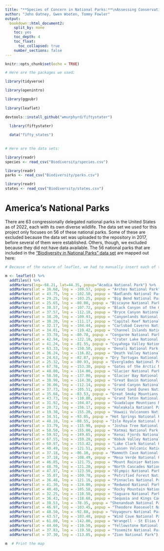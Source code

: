 ```yaml
---
title: "**Species of Concern in National Parks:**\nAssessing Conservation Danger Across the United States"
author: "John Oatney, Gwen Wooten, Tommy Fowler"
output:
  bookdown::html_document2:
    split_by: none
    toc: yes
    toc_depth: 4
    toc_float:
      toc_collapsed: true
    number_sections: false
---
```


```r
knitr::opts_chunk$set(echo = TRUE)

# Here are the packages we used:

library(tidyverse)

library(openintro) 

library(ggpubr)  
  
library(leaflet)

devtools::install_github("wmurphyrd/fiftystater")
  
  library(fiftystater)

  data("fifty_states")
  
  
# Here are the data sets:

library(readr)
species <- read_csv("Biodiversity/species.csv")

library(readr)
parks <- read_csv("Biodiversity/parks.csv")

library(readr)
states <- read_csv("Biodiversity/states.csv")
```

# America's National Parks
There are 63 congressionally delegated national parks in the United States as of 2022, each with its own diverse wildlife. The data set we used for this project only focuses on 56 of these national parks. Some of these are excluded because the data set was uploaded to the repository in 2017, before several of them were established. Others, though, we excluded because they did not have data available. The 56 national parks that are included in the ["Biodiversity in National Parks" data set](https://www.kaggle.com/datasets/nationalparkservice/park-biodiversity) are mapped out here:

```r
# Because of the nature of leaflet, we had to manually insert each of the National Parks by hand

m <- leaflet() %>%
  addTiles() %>%  
  addMarkers(lng=-68.21, lat=44.35, popup="Acadia National Park") %>%
  addMarkers(lat = 38.68, lng = -109.57, popup = "Arches National Park") %>%
  addMarkers(lat = 43.75, lng = -102.50, popup = "Badlands National Park") %>%
  addMarkers(lat = 29.25, lng = -103.25, popup = "Big Bend National Park") %>%
  addMarkers(lat = 25.65, lng = -80.08, popup = "Biscayne National Park") %>%
  addMarkers(lat = 38.57, lng = -107.72, popup = "Black Canyon of the Gunnison National Park") %>%
  addMarkers(lat = 37.57, lng = -112.18, popup = "Bryce Canyon National Park") %>%
  addMarkers(lat = 38.20, lng = -109.93, popup = "Canyonlands National Park") %>%
  addMarkers(lat = 38.20, lng = -111.17, popup = "Capital Reef National Park") %>%
  addMarkers(lat = 32.17, lng = -104.44, popup = "Carlsbad Caverns National Park") %>%
  addMarkers(lat = 34.01, lng = -119.42, popup = "Channel Islands National Park") %>%
  addMarkers(lat = 33.78, lng = -80.78, popup = "Congaree National Park") %>%
  addMarkers(lat = 42.94, lng = -122.10, popup = "Crater Lake National Park") %>%
  addMarkers(lat = 41.24, lng = -81.55, popup = "Cuyahoga Valley National Park") %>%
  addMarkers(lat = 63.33, lng = -150.50, popup = "Denali National Park and Preserve") %>%
  addMarkers(lat = 36.24, lng = -116.82, popup = "Death Valley National Park") %>%
  addMarkers(lat = 24.63, lng = -82.87, popup = "Dry Tortugas National Park") %>%
  addMarkers(lat = 25.32, lng = -80.93, popup = "Everglades National Park") %>%
  addMarkers(lat = 67.78, lng = -153.30, popup = "Gates of the Arctic National Park and Preserve") %>%
  addMarkers(lat = 48.80, lng = -114.00, popup = "Glacier National Park") %>%
  addMarkers(lat = 58.50, lng = -137.00, popup = "Glacier Bay National Park and Preserve") %>%
  addMarkers(lat = 38.98, lng = -114.30, popup = "Great Basin National Park") %>%
  addMarkers(lat = 36.06, lng = -112.14, popup = "Grand Canyon National Park") %>%
  addMarkers(lat = 37.73, lng = -105.51, popup = "Great Sand Dunes National Park and Preserve") %>%
  addMarkers(lat = 35.68, lng = -83.53, popup = "Great Smoky Mountians National Park") %>%
  addMarkers(lat = 43.73, lng = -110.80, popup = "Grand Teton National Park") %>%
  addMarkers(lat = 31.92, lng = -104.87, popup = "Guadalupe Mountians National Park") %>%
  addMarkers(lat = 20.72, lng = -156.17, popup = "Haleakala Natioanl Park") %>%
  addMarkers(lat = 19.38, lng = -155.20, popup = "Hawaii Volcanoes National Park") %>%
  addMarkers(lat = 34.51, lng = -93.05, popup = "Hot Springs National Park") %>%
  addMarkers(lat = 48.10, lng = -88.55, popup = "Isle Royale National Park") %>%
  addMarkers(lat = 33.79, lng = -115.90, popup = "Joshua Tree National Park") %>%
  addMarkers(lat = 58.50, lng = -155.00, popup = "Katmai National Park and Preserve") %>%
  addMarkers(lat = 59.92, lng = -149.65, popup = "Kenai Fjords National Park") %>%
  addMarkers(lat = 67.55, lng = -159.28, popup = "Kobuk Valley National Park") %>%
  addMarkers(lat = 60.97, lng = -153.42, popup = "Lake Clark National Park and Preserve") %>% 
  addMarkers(lat = 40.49, lng = -121.51, popup = "Lassen Volcanic National Park") %>%
  addMarkers(lat = 37.18, lng = -86.10, popup = "Mammoth Cave National Park") %>%
  addMarkers(lat = 37.18, lng = -108.49, popup = "Mesa Verde National Park") %>%
  addMarkers(lat = 46.85, lng = -121.75, popup = "Mount Rainier National Park") %>%
  addMarkers(lat = 48.70, lng = -121.20, popup = "North Cascades National Park") %>%
  addMarkers(lat = 47.97, lng = -123.50, popup = "Olympic National Park") %>%
  addMarkers(lat = 35.07, lng = -109.78, popup = "Petrified Forest National Park") %>%
  addMarkers(lat = 36.48, lng = -121.16, popup = "Pinnacles National Park") %>%
  addMarkers(lat = 41.30, lng = -124.00, popup = "Redwood National Park") %>%
  addMarkers(lat = 40.40, lng = -105.58, popup = "Rocky Mountain National Park") %>%
  addMarkers(lat = 32.25, lng = -110.50, popup = "Saguaro National Park") %>%
  addMarkers(lat = 36.43, lng = -118.68, popup = "Sequoia and Kings Canyon National Parks") %>%
  addMarkers(lat = 38.53, lng = -78.35, popup = "Shenandoah National Park") %>%
  addMarkers(lat = 46.97, lng = -103.45, popup = "Theodore Roosevelt National Park") %>%
  addMarkers(lat = 48.50, lng = -92.88, popup = "Voyageurs National Park") %>%
  addMarkers(lat = 43.57, lng = -103.48, popup = "Wind Cave National Park") %>%
  addMarkers(lat = 61.00, lng = -142.00, popup = "Wrangell - St Elias National Park and Preserve") %>%
  addMarkers(lat = 44.60, lng = -110.50, popup = "Yellowstone National Park") %>%
  addMarkers(lat = 37.83, lng = -119.50, popup = "Yosemite National Park") %>%
  addMarkers(lat = 37.30, lng = -113.05, popup = "Zion National Park") 
  
m  # Print the map
```
